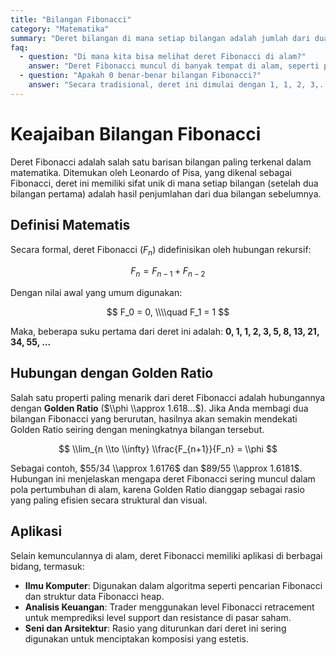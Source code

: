 ```yaml
---
title: "Bilangan Fibonacci"
category: "Matematika"
summary: "Deret bilangan di mana setiap bilangan adalah jumlah dari dua bilangan sebelumnya, sering ditemukan di alam."
faq:
  - question: "Di mana kita bisa melihat deret Fibonacci di alam?"
    answer: "Deret Fibonacci muncul di banyak tempat di alam, seperti pada jumlah kelopak bunga, pola biji bunga matahari, cangkang nautilus, dan percabangan pohon. Fenomena ini sering dikaitkan dengan Golden Ratio."
  - question: "Apakah 0 benar-benar bilangan Fibonacci?"
    answer: "Secara tradisional, deret ini dimulai dengan 1, 1, 2, 3,... Namun, definisi matematis modern sering kali menyertakan 0 sebagai F₀ untuk membuat sifat-sifat matematisnya lebih konsisten, misalnya Fₙ = Fₙ₋₁ + Fₙ₋₂."
---
```


# Keajaiban Bilangan Fibonacci

Deret Fibonacci adalah salah satu barisan bilangan paling terkenal dalam matematika. Ditemukan oleh Leonardo of Pisa, yang dikenal sebagai Fibonacci, deret ini memiliki sifat unik di mana setiap bilangan (setelah dua bilangan pertama) adalah hasil penjumlahan dari dua bilangan sebelumnya.

## Definisi Matematis

Secara formal, deret Fibonacci ($F_n$) didefinisikan oleh hubungan rekursif:

$$ F_n = F_{n-1} + F_{n-2} $$

Dengan nilai awal yang umum digunakan:

$$ F_0 = 0, \\\\quad F_1 = 1 $$

Maka, beberapa suku pertama dari deret ini adalah:
**0, 1, 1, 2, 3, 5, 8, 13, 21, 34, 55, ...**

## Hubungan dengan Golden Ratio

Salah satu properti paling menarik dari deret Fibonacci adalah hubungannya dengan **Golden Ratio** ($\\phi \\approx 1.618...$). Jika Anda membagi dua bilangan Fibonacci yang berurutan, hasilnya akan semakin mendekati Golden Ratio seiring dengan meningkatnya bilangan tersebut.

$$ \\lim_{n \\to \\infty} \\frac{F_{n+1}}{F_n} = \\phi $$

Sebagai contoh, $55/34 \\approx 1.6176$ dan $89/55 \\approx 1.6181$. Hubungan ini menjelaskan mengapa deret Fibonacci sering muncul dalam pola pertumbuhan di alam, karena Golden Ratio dianggap sebagai rasio yang paling efisien secara struktural dan visual.

## Aplikasi

Selain kemunculannya di alam, deret Fibonacci memiliki aplikasi di berbagai bidang, termasuk:
- **Ilmu Komputer**: Digunakan dalam algoritma seperti pencarian Fibonacci dan struktur data Fibonacci heap.
- **Analisis Keuangan**: Trader menggunakan level Fibonacci retracement untuk memprediksi level support dan resistance di pasar saham.
- **Seni dan Arsitektur**: Rasio yang diturunkan dari deret ini sering digunakan untuk menciptakan komposisi yang estetis.
